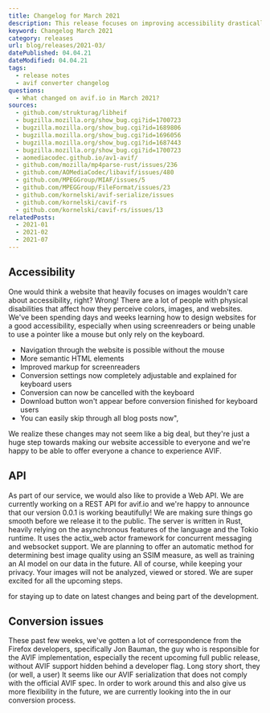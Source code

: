 ```yaml
---
title: Changelog for March 2021
description: This release focuses on improving accessibility drastically.
keyword: Changelog March 2021
category: releases
url: blog/releases/2021-03/
datePublished: 04.04.21
dateModified: 04.04.21
tags:
  - release notes
  - avif converter changelog
questions:
  - What changed on avif.io in March 2021?
sources:
  - github.com/strukturag/libheif
  - bugzilla.mozilla.org/show_bug.cgi?id=1700723
  - bugzilla.mozilla.org/show_bug.cgi?id=1689806
  - bugzilla.mozilla.org/show_bug.cgi?id=1696056
  - bugzilla.mozilla.org/show_bug.cgi?id=1687443
  - bugzilla.mozilla.org/show_bug.cgi?id=1700723
  - aomediacodec.github.io/av1-avif/
  - github.com/mozilla/mp4parse-rust/issues/236
  - github.com/AOMediaCodec/libavif/issues/480
  - github.com/MPEGGroup/MIAF/issues/5
  - github.com/MPEGGroup/FileFormat/issues/23
  - github.com/kornelski/avif-serialize/issues
  - github.com/kornelski/cavif-rs
  - github.com/kornelski/cavif-rs/issues/13
relatedPosts:
  - 2021-01
  - 2021-02
  - 2021-07
---
```


## Accessibility

One would think a website that heavily focuses on images wouldn't care about accessibility, right? Wrong! There are a lot of people with physical disabilities that affect how they perceive colors, images, and websites. We've been spending days and weeks learning how to design websites for a good accessibility, especially when using screenreaders or being unable to use a pointer like a mouse but only rely on the keyboard.

- Navigation through the website is possible without the mouse
- More semantic HTML elements
- Improved markup for screenreaders
- Conversion settings now completely adjustable and explained for keyboard users
- Conversion can now be cancelled with the keyboard
- Download button won't appear before conversion finished for keyboard users
- You can easily skip through all blog posts now",

We realize these changes may not seem like a big deal, but they're just a huge step towards making our website accessible to everyone and we're happy to be able to offer everyone a chance to experience AVIF.

## API

As part of our service, we would also like to provide a Web API. We are currently working on a REST API for avif.io and we're happy to announce that our version 0.0.1 is working beautifully! We are making sure things go smooth before we release it to the public. The server is written in Rust, heavily relying on the asynchronous features of the language and the Tokio runtime. It uses the actix_web actor framework for concurrent messaging and websocket support. We are planning to offer an automatic method for determining best image quality using an SSIM measure, as well as training an AI model on our data in the future. All of course, while keeping your privacy. Your images will not be analyzed, viewed or stored. We are super excited for all the upcoming steps.

<Link text="Join our Discord" href="discord.com/invite/6w42YpF5hm" />
for staying up to date on latest changes and being part of the development.

## Conversion issues

These past few weeks, we've gotten a lot of correspondence from the Firefox developers, specifically Jon Bauman, the guy who is responsible for the AVIF implementation, especially the recent upcoming full public release, without AVIF support hidden behind a developer flag. Long story short, they (or well, a user) <Link
  text="experienced a few bugs when it comes to our converter."
  href="bugzilla.mozilla.org/show_bug.cgi?id=1700723"
  ext
/> It seems like our AVIF serialization <Link
  text="is running with a third party dependency"
  href="github.com/mozilla/mp4parse-rust/issues/236"
  ext
/> that does not comply with the official AVIF spec. In order to work around this and also give us more flexibility in the future, we are currently looking into the <Link text="inclusion of libheif" href="github.com/strukturag/libheif" /> in our conversion process.
